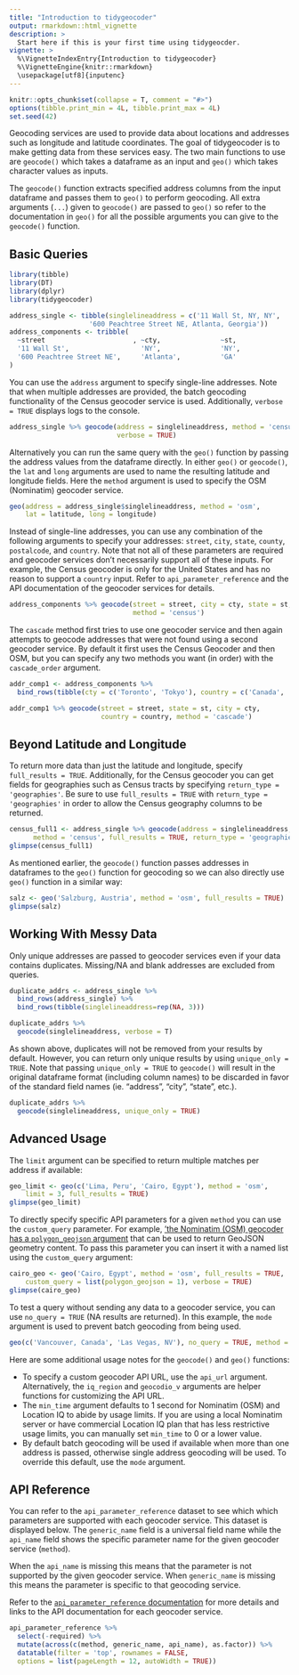 ```yaml
---
title: "Introduction to tidygeocoder"
output: rmarkdown::html_vignette
description: >
  Start here if this is your first time using tidygeocder.
vignette: >
  %\VignetteIndexEntry{Introduction to tidygeocoder}
  %\VignetteEngine{knitr::rmarkdown}
  \usepackage[utf8]{inputenc}
---
```


```r
knitr::opts_chunk$set(collapse = T, comment = "#>")
options(tibble.print_min = 4L, tibble.print_max = 4L)
set.seed(42)
```

Geocoding services are used to provide data about locations and addresses such as longitude and latitude coordinates. The goal of tidygeocoder is to make getting data from these services easy. The two main functions to use are `geocode()` which takes a dataframe as an input and `geo()` which takes character values as inputs.

The `geocode()` function extracts specified address columns from the input dataframe and passes them to `geo()` to perform geocoding. All extra arguments (`...`) given to `geocode()` are passed to `geo()` so refer to the documentation in `geo()` for all the possible arguments you can give to the `geocode()` function.

## Basic Queries

```r
library(tibble)
library(DT)
library(dplyr)
library(tidygeocoder)

address_single <- tibble(singlelineaddress = c('11 Wall St, NY, NY', 
                    '600 Peachtree Street NE, Atlanta, Georgia'))
address_components <- tribble(
  ~street                      , ~cty,               ~st,
  '11 Wall St',                  'NY',               'NY',
  '600 Peachtree Street NE',     'Atlanta',          'GA'
)
```

You can use the `address` argument to specify single-line addresses. Note that when multiple addresses are provided, the batch geocoding functionality of the Census geocoder service is used. Additionally, `verbose = TRUE` displays logs to the console.

```r
address_single %>% geocode(address = singlelineaddress, method = 'census',
                           verbose = TRUE)
```

Alternatively you can run the same query with the `geo()` function by passing the address values from the dataframe directly. In either `geo()` or `geocode()`, the `lat` and `long` arguments are used to name the resulting latitude and longitude fields. Here the `method` argument is used to specify the OSM (Nominatim) geocoder service.

```r
geo(address = address_single$singlelineaddress, method = 'osm', 
    lat = latitude, long = longitude)
```

Instead of single-line addresses, you can use any combination of the following arguments to specify your addresses: `street`, `city`, `state`, `county`, `postalcode`, and `country`. Note that not all of these parameters are required and geocoder services don't necessarily support all of these inputs. For example, the Census geocoder is only for the United States and has no reason to support a `country` input. Refer to `api_parameter_reference` and the API documentation of the geocoder services for details.

```r
address_components %>% geocode(street = street, city = cty, state = st,
                               method = 'census')
```

The `cascade` method first tries to use one geocoder service and then again attempts to geocode addresses that were not found using a second geocoder service. By default it first uses the Census Geocoder and then OSM, but you can specify any two methods you want (in order) with the `cascade_order` argument.

```r
addr_comp1 <- address_components %>% 
  bind_rows(tibble(cty = c('Toronto', 'Tokyo'), country = c('Canada', 'Japan')))

addr_comp1 %>% geocode(street = street, state = st, city = cty,
                       country = country, method = 'cascade')
```

## Beyond Latitude and Longitude

To return more data than just the latitude and longitude, specify `full_results = TRUE`. Additionally, for the Census geocoder you can get fields for geographies such as Census tracts by specifying `return_type = 'geographies'`. Be sure to use `full_results = TRUE` with `return_type = 'geographies'` in order to allow the Census geography columns to be returned.

```r
census_full1 <- address_single %>% geocode(address = singlelineaddress, 
      method = 'census', full_results = TRUE, return_type = 'geographies')
glimpse(census_full1)
```

As mentioned earlier, the `geocode()` function passes addresses in dataframes to the `geo()` function for geocoding so we can also directly use `geo()` function in a similar way:

```r
salz <- geo('Salzburg, Austria', method = 'osm', full_results = TRUE)
glimpse(salz)
```

## Working With Messy Data

Only unique addresses are passed to geocoder services even if your data contains duplicates. Missing/NA and blank addresses are excluded from queries. 

```r
duplicate_addrs <- address_single %>%
  bind_rows(address_single) %>%
  bind_rows(tibble(singlelineaddress=rep(NA, 3)))

duplicate_addrs %>%
  geocode(singlelineaddress, verbose = T)
```

As shown above, duplicates will not be removed from your results by default. However, you can return only unique results by using `unique_only = TRUE`. Note that passing `unique_only = TRUE` to `geocode()` will result in the original dataframe format (including column names) to be discarded in favor of the standard field names (ie. "address", "city", "state", etc.).

```r
duplicate_addrs %>%
  geocode(singlelineaddress, unique_only = TRUE)
```

## Advanced Usage

The `limit` argument can be specified to return multiple matches per address if available:

```r
geo_limit <- geo(c('Lima, Peru', 'Cairo, Egypt'), method = 'osm', 
    limit = 3, full_results = TRUE)
glimpse(geo_limit)
```

To directly specify specific API parameters for a given `method` you can use the `custom_query` parameter. For example, ['the Nominatim (OSM) geocoder has a `polygon_geojson` argument](https://nominatim.org/release-docs/develop/api/Details/#parameters) that can be used to return GeoJSON geometry content. To pass this parameter you can insert it with a named list using the `custom_query` argument:

```r
cairo_geo <- geo('Cairo, Egypt', method = 'osm', full_results = TRUE,
    custom_query = list(polygon_geojson = 1), verbose = TRUE)
glimpse(cairo_geo)
```

To test a query without sending any data to a geocoder service, you can use `no_query = TRUE` (NA results are returned). In this example, the `mode` argument is used to prevent batch geocoding from being used.

```r
geo(c('Vancouver, Canada', 'Las Vegas, NV'), no_query = TRUE, method = 'geocodio', mode = 'single')
```

Here are some additional usage notes for the `geocode()` and `geo()` functions:

* To specify a custom geocoder API URL, use the `api_url` argument. Alternatively, the `iq_region` and `geocodio_v` arguments are helper functions for customizing the API URL. 
* The `min_time` argument defaults to 1 second for Nominatim (OSM) and Location IQ to abide by usage limits. If you are using a local Nominatim server or have commercial Location IQ plan that has less restrictive usage limits, you can manually set `min_time` to 0 or a lower value. 
* By default batch geocoding will be used if available when more than one address is passed, otherwise single address geocoding will be used. To override this default, use the `mode` argument.

## API Reference

You can refer to the `api_parameter_reference` dataset to see which which parameters are supported with each geocoder service. This dataset is displayed below. The `generic_name` field is a universal field name while the `api_name` field shows the specific parameter name for the given geocoder service (`method`).

When the `api_name` is missing this means that the parameter is not supported by the given geocoder service. When `generic_name` is missing this means the parameter is specific to that geocoding service.

Refer to the [`api_parameter_reference` documentation](https://jessecambon.github.io/tidygeocoder/reference/api_parameter_reference.html) for more details and links to the API documentation for each geocoder service.

```r
api_parameter_reference %>% 
  select(-required) %>%
  mutate(across(c(method, generic_name, api_name), as.factor)) %>%
  datatable(filter = 'top', rownames = FALSE, 
  options = list(pageLength = 12, autoWidth = TRUE))
```

